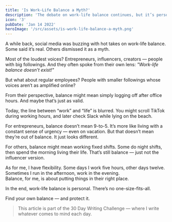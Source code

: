 ```yaml
---
title: 'Is Work-Life Balance a Myth?'
description: 'The debate on work-life balance continues, but it’s personal. Whether you’re an entrepreneur or a 9-to-5 worker, balance means different things to different people. It’s about finding what works for you and protecting it.'
icon: '3'
pubDate: 'Jan 14 2022'
heroImage: '/src/assets/is-work-life-balance-a-myth.png'
---
```


A while back, social media was buzzing with hot takes on work-life balance.  
Some said it’s real. Others dismissed it as a myth.

Most of the loudest voices? Entrepreneurs, influencers, creators — people with big followings. And they often spoke from their own lens: *"Work-life balance doesn’t exist!"*  

But what about regular employees? People with smaller followings whose voices aren’t as amplified online?

From their perspective, balance might mean simply logging off after office hours. And maybe that’s just as valid.

Today, the line between “work” and “life” is blurred. You might scroll TikTok during working hours, and later check Slack while lying on the beach.

For entrepreneurs, balance doesn’t mean 9-to-5. It’s more like living with a constant sense of urgency — even on vacation. But that doesn’t mean they’re out of balance. It just looks different.

For others, balance might mean working fixed shifts. Some do night shifts, then spend the morning living their life. That’s still balance — just not the influencer version.

As for me, I have flexibility. Some days I work five hours, other days twelve.  
Sometimes I run in the afternoon, work in the evening.  
Balance, for me, is about putting things in their right place.  

In the end, work-life balance is personal. There’s no one-size-fits-all.

Find your own balance — and protect it.

> This article is part of the 30 Day Writing Challenge — where I write whatever comes to mind each day.
